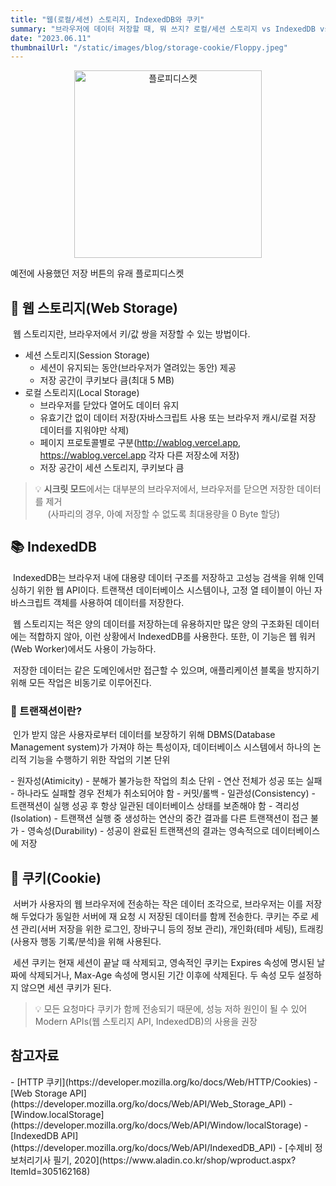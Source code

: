 ```yaml
---
title: "웹(로컬/세션) 스토리지, IndexedDB와 쿠키"
summary: "브라우저에 데이터 저장할 때, 뭐 쓰지? 로컬/세션 스토리지 vs IndexedDB vs 쿠키"
date: "2023.06.11"
thumbnailUrl: "/static/images/blog/storage-cookie/Floppy.jpeg"
---
```


<div align="center">
	<img src="/static/images/blog/storage-cookie/Floppy.jpeg" width="300px" alt="플로피디스켓" />
</div>
<p class="image-description">예전에 사용했던 저장 버튼의 유래 플로피디스켓</p>

## 👀 웹 스토리지(Web Storage)
&nbsp;웹 스토리지란, 브라우저에서 키/값 쌍을 저장할 수 있는 방법이다.
- 세션 스토리지(Session Storage)
    - 세션이 유지되는 동안(브라우저가 열려있는 동안) 제공
    - 저장 공간이 쿠키보다 큼(최대 5 MB)
- 로컬 스토리지(Local Storage)
    - 브라우저를 닫았다 열어도 데이터 유지
    - 유효기간 없이 데이터 저장(자바스크립트 사용 또는 브라우저 캐시/로컬 저장 데이터를 지워야만 삭제)
    - 페이지 프로토콜별로 구분(http://wablog.vercel.app, https://wablog.vercel.app 각자 다른 저장소에 저장)
    - 저장 공간이 세션 스토리지, 쿠키보다 큼

> 💡 **시크릿 모드**에서는 대부분의 브라우저에서, 브라우저를 닫으면 저장한 데이터를 제거<br/>&nbsp;&nbsp;&nbsp;&nbsp;&nbsp;(사파리의 경우, 아예 저장할 수 없도록 최대용량을 0 Byte 할당)

## 📚 IndexedDB
&nbsp;IndexedDB는 브라우저 내에 대용량 데이터 구조를 저장하고 고성능 검색을 위해 인덱싱하기 위한 웹 API이다. 트랜잭션 데이터베이스 시스템이나, 고정 열 테이블이 아닌 자바스크립트 객체를 사용하여 데이터를 저장한다.

&nbsp;웹 스토리지는 적은 양의 데이터를 저장하는데 유용하지만 많은 양의 구조화된 데이터에는 적합하지 않아, 이런 상황에서 IndexedDB를 사용한다. 또한, 이 기능은 웹 워커(Web Worker)에서도 사용이 가능하다.

&nbsp;저장한 데이터는 같은 도메인에서만 접근할 수 있으며, 애플리케이션 블록을 방지하기 위해 모든 작업은 비동기로 이루어진다.

### 🎈 트랜잭션이란?
&nbsp;인가 받지 않은 사용자로부터 데이터를 보장하기 위해 DBMS(Database Management system)가 가져야 하는 특성이자, 데이터베이스 시스템에서 하나의 논리적 기능을 수행하기 위한 작업의 기본 단위
<div>
- 원자성(Atimicity)
    - 분해가 불가능한 작업의 최소 단위
    - 연산 전체가 성공 또는 실패
    - 하나라도 실패할 경우 전체가 취소되어야 함
    - 커밋/롤백
- 일관성(Consistency)
    - 트랜잭션이 실행 성공 후 항상 일관된 데이터베이스 상태를 보존해야 함
- 격리성(Isolation)
    - 트랜잭션 실행 중 생성하는 연산의 중간 결과를 다른 트랜잭션이 접근 불가
- 영속성(Durability)
    - 성공이 완료된 트랜잭션의 결과는 영속적으로 데이터베이스에 저장
</div>

## 🍪 쿠키(Cookie)
&nbsp;서버가 사용자의 웹 브라우저에 전송하는 작은 데이터 조각으로, 브라우저는 이를 저장해 두었다가 동일한 서버에 재 요청 시 저장된 데이터를 함께 전송한다.
쿠키는 주로 세션 관리(서버 저장을 위한 로그인, 장바구니 등의 정보 관리), 개인화(테마 세팅), 트래킹(사용자 행동 기록/분석)을 위해 사용된다.

&nbsp;세션 쿠키는 현재 세션이 끝날 때 삭제되고, 영속적인 쿠키는 Expires 속성에 명시된 날짜에 삭제되거나, Max-Age 속성에 명시된 기간 이후에 삭제된다. 두 속성 모두 설정하지 않으면 세션 쿠키가 된다.

> 💡 모든 요청마다 쿠키가 함께 전송되기 때문에, 성능 저하 원인이 될 수 있어 Modern APIs(웹 스토리지 API, IndexedDB)의 사용을 권장


## 참고자료
<div>
    - [HTTP 쿠키](https://developer.mozilla.org/ko/docs/Web/HTTP/Cookies)
    - [Web Storage API](https://developer.mozilla.org/ko/docs/Web/API/Web_Storage_API)
    - [Window.localStorage](https://developer.mozilla.org/ko/docs/Web/API/Window/localStorage)
    - [IndexedDB API](https://developer.mozilla.org/ko/docs/Web/API/IndexedDB_API)
    - [수제비 정보처리기사 필기, 2020](https://www.aladin.co.kr/shop/wproduct.aspx?ItemId=305162168)
</div>